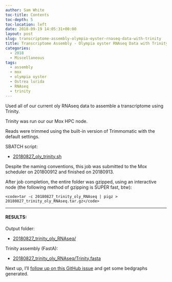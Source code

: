 ```yaml
---
author: Sam White
toc-title: Contents
toc-depth: 5
toc-location: left
date: 2018-09-19 14:05:31+00:00
layout: post
slug: transcriptome-assembly-olympia-oyster-rnaseq-data-with-trinity
title: Transcriptome Assembly - Olympia oyster RNAseq Data with Trinity
categories:
  - 2018
  - Miscellaneous
tags:
  - assembly
  - mox
  - olympia oyster
  - Ostrea lurida
  - RNAseq
  - trinity
---
```


Used all of our current oly RNAseq data to assemble a transcriptome using Trinity.

Trinity was run our our Mox HPC node.

Reads were trimmed using the built-in version of Trimmomatic with the default settings.

SBATCH script:





  * [20180827_oly_trinity.sh](https://owl.fish.washington.edu/Athaliana/20180827_trinity_oly_RNAseq/20180827_oly_trinity.sh)



Despite the naming conventions, this job was submitted to the Mox scheduler on 201800912 and finished on 20180913.

After job completion, the entire folder was gzipped, using an interactive node (the following method of gzipping is SUPER fast, btw):


    
    <code>tar -c 20180827_trinity_oly_RNAseq | pigz > 20180827_trinity_oly_RNAseq.tar.gz</code>





* * *





#### RESULTS:



Output folder:





  * [20180827_trinity_oly_RNAseq/](https://owl.fish.washington.edu/Athaliana/20180827_trinity_oly_RNAseq/)



Trinity assembly (FastA):



  * [20180827_trinity_oly_RNAseq/Trinity.fasta](https://owl.fish.washington.edu/Athaliana/20180827_trinity_oly_RNAseq/Trinity.fasta)



Next up, I'll [follow up on this GitHub issue](https://github.com/RobertsLab/resources/issues/356) and get some bedgraphs generated.

